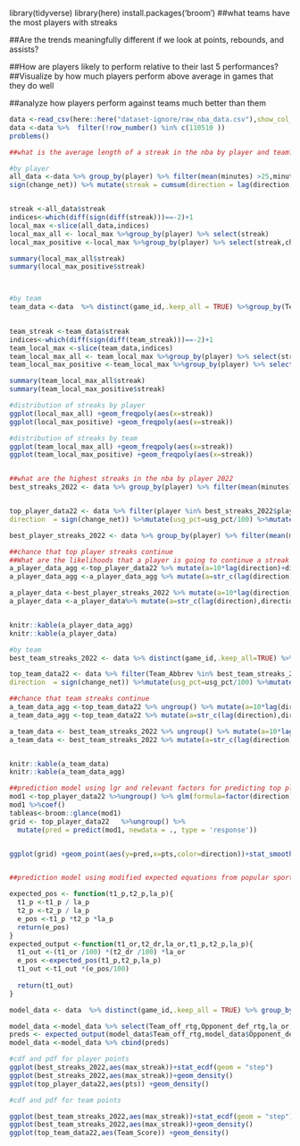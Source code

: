 library(tidyverse)
library(here)
install.packages('broom')
##what teams have the most players with streaks

##Are the trends meaningfully different if we look at points, rebounds, and assists? 

##How are players likely to perform relative to their last 5 performances? 
##Visualize by how much players perform above average in games that they do well

##analyze how players perform against teams much better than them

```r
data <-read_csv(here::here("dataset-ignore/raw_nba_data.csv"),show_col_types = FALSE)
data <-data %>%  filter(!row_number() %in% c(110510	))
problems()
```


```r
##what is the average length of a streak in the nba by player and team?

#by player
all_data <-data %>% group_by(player) %>% filter(mean(minutes) >25,minutes >15) %>% mutate(change_net = pts - mean(pts),direction  = 
sign(change_net)) %>% mutate(streak = cumsum(direction = lag(direction, default = 0))) 


streak <-all_data$streak
indices<-which(diff(sign(diff(streak)))==-2)+1
local_max <-slice(all_data,indices)
local_max_all <- local_max %>%group_by(player) %>% select(streak)
local_max_positive <-local_max %>%group_by(player) %>% select(streak,change_net) %>%filter(streak >-1)

summary(local_max_all$streak)
summary(local_max_positive$streak)



#by team
team_data <-data  %>% distinct(game_id,.keep_all = TRUE) %>%group_by(Team_Abbrev) %>% mutate(change_net = Team_Score - mean(Team_Score),direction  = 
                                                                                              sign(change_net)) %>% mutate(streak = cumsum(direction = lag(direction, default = 0))) 

team_streak <-team_data$streak
indices<-which(diff(sign(diff(team_streak)))==-2)+1
team_local_max <-slice(team_data,indices)
team_local_max_all <- team_local_max %>%group_by(player) %>% select(streak)
team_local_max_positive <-team_local_max %>%group_by(player) %>% select(streak,change_net) %>%filter(streak >-1)

summary(team_local_max_all$streak)
summary(team_local_max_positive$streak)

#distribution of streaks by player 
ggplot(local_max_all) +geom_freqpoly(aes(x=streak))
ggplot(local_max_positive) +geom_freqpoly(aes(x=streak))

#distribution of streaks by team
ggplot(team_local_max_all) +geom_freqpoly(aes(x=streak))
ggplot(team_local_max_positive) +geom_freqpoly(aes(x=streak))



```

```r

##what are the highest streaks in the nba by player 2022
best_streaks_2022 <- data %>% group_by(player) %>% filter(mean(minutes) >25,season==2022,minutes >15) %>% mutate(change_net = pts - mean(pts),direction  = sign(change_net))  %>%mutate(streak = cumsum(direction = lag(direction, default = 0))) %>% summarize(max_streak=max(streak)) %>% arrange(desc(max_streak)) %>%head(10)


top_player_data22 <- data %>% filter(player %in% best_streaks_2022$player) %>% group_by(player)%>% mutate(change_net = pts - mean(pts),
direction  = sign(change_net)) %>%mutate(usg_pct=usg_pct/100) %>%mutate(direction=ifelse(direction==-1,0,1))

best_player_streaks_2022 <- data %>% group_by(player) %>% filter(mean(minutes) >25,season==2022,minutes >15) %>% mutate(change_net = pts - mean(pts),direction  = sign(change_net))  %>%mutate(streak = cumsum(direction = lag(direction, default = 0))) 

##chance that top player streaks continue
##What are the likelihoods that a player is going to continue a streak once they have started
a_player_data_agg <-top_player_data22 %>% mutate(a=10*lag(direction)+direction) 
a_player_data_agg <-a_player_data_agg %>% mutate(a=str_c(lag(direction),direction,sep = ',')) %>% count(a) %>% mutate(prop=n/sum(n))

a_player_data <-best_player_streaks_2022 %>% mutate(a=10*lag(direction)+direction)
a_player_data <-a_player_data%>% mutate(a=str_c(lag(direction),direction,sep = ',')) %>% count(a) %>% mutate(prop=n/sum(n))


knitr::kable(a_player_data_agg)
knitr::kable(a_player_data)

#by team
best_team_streaks_2022 <- data %>% distinct(game_id,.keep_all=TRUE) %>% group_by(Team_Abbrev) %>%  mutate(change_net = Team_Score - mean(Team_Score),direction  = sign(change_net))  %>%mutate(streak = cumsum(direction = lag(direction, default = 0))) %>% mutate(max_streak=max(streak))

top_team_data22 <- data %>% filter(Team_Abbrev %in% best_team_streaks_2022$Team_Abbrev) %>% mutate(change_net = Team_Score - mean(Team_Score),
direction  = sign(change_net)) %>%mutate(usg_pct=usg_pct/100) %>%mutate(direction=ifelse(direction==-1,1,0))

##chance that team streaks continue
a_team_data_agg <-top_team_data22 %>% ungroup() %>% mutate(a=10*lag(direction)+direction) %>% count(a) 
a_team_data_agg <-top_team_data22 %>% mutate(a=str_c(lag(direction),direction,sep = ',')) %>% count(a) %>% mutate(prop=n/sum(n))

a_team_data <- best_team_streaks_2022 %>% ungroup() %>% mutate(a=10*lag(direction)+direction) %>% count(a) 
a_team_data <- best_team_streaks_2022 %>% mutate(a=str_c(lag(direction),direction,sep = ',')) %>% count(a) %>% mutate(prop=n/sum(n))


knitr::kable(a_team_data)
knitr::kable(a_team_data_agg)

```


```r
##prediction model using lgr and relevant factors for predicting top player performance
mod1 <-top_player_data22 %>%ungroup() %>% glm(formula=factor(direction)~ts_pct +off_rtg+usg_pct,family=binomial())
mod1 %>%coef()
tableas<-broom::glance(mod1)
grid <- top_player_data22   %>%ungroup() %>%
  mutate(pred = predict(mod1, newdata = ., type = 'response'))


ggplot(grid) +geom_point(aes(y=pred,x=pts,color=direction))+stat_smooth(aes(x=pts,y=pred),method="glm", se=FALSE, fullrange=TRUE, method.args = list(family=binomial))


##prediction model using modified expected equations from popular sports model maker Ken Pomeroy

expected_pos <- function(t1_p,t2_p,la_p){
  t1_p <-t1_p / la_p
  t2_p <-t2_p / la_p
  e_pos <-t1_p *t2_p *la_p
  return(e_pos)
}
expected_output <-function(t1_or,t2_dr,la_or,t1_p,t2_p,la_p){
  t1_out <-(t1_or /100) *(t2_dr /100) *la_or
  e_pos <-expected_pos(t1_p,t2_p,la_p)
  t1_out <-t1_out *(e_pos/100)
  
  return(t1_out)
}

model_data <- data  %>% distinct(game_id,.keep_all = TRUE) %>% group_by(Team_Abbrev) %>% mutate(Team_def_rtg=mean(Opponent_Score/Opponent_pace *100), Opponent_def_rtg=mean(Team_Score/Team_pace *100)) %>%ungroup() %>%mutate(la_pace=mean(Team_pace),la_or=mean(Team_off_rtg))

model_data <-model_data %>% select(Team_off_rtg,Opponent_def_rtg,la_or,Team_pace,Opponent_pace,la_pace)
preds <- expected_output(model_data$Team_off_rtg,model_data$Opponent_def_rtg,model_data$la_or,model_data$Team_pace,model_data$Opponent_pace,model_data$la_pace)
model_data <-model_data %>% cbind(preds)


```
```r
#cdf and pdf for player points
ggplot(best_streaks_2022,aes(max_streak))+stat_ecdf(geom = "step")
ggplot(best_streaks_2022,aes(max_streak))+geom_density()
ggplot(top_player_data22,aes(pts)) +geom_density()

#cdf and pdf for team points

ggplot(best_team_streaks_2022,aes(max_streak))+stat_ecdf(geom = "step")
ggplot(best_team_streaks_2022,aes(max_streak))+geom_density()
ggplot(top_team_data22,aes(Team_Score)) +geom_density()
```